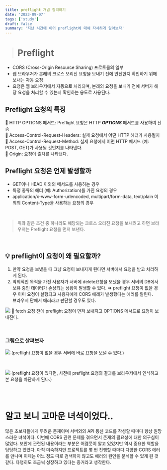 ```yaml
---
title: preflight 개념 정리하기
date: '2023-09-07'
tags: ['study']
draft: false
summary: '지난 시간에 이어 preflight에 대해 자세하게 알아보자'
---
```


> # Preflight 
- CORS (Cross-Origin Resource Sharing) 프로토콜의 일부
- 웹 브라우저가 본래의 크로스 오리진 요청을 보내기 전에 안전한지 확인하기 위해 보내는 자동 요청
- 요청은 웹 브라우저에서 자동으로 처리되며, 본래의 요청을 보내기 전에 서버가 해당 요청을 처리할 수 있는지 확인하는 용도로 사용된다.

## Preflight 요청의 특징

📌 HTTP OPTIONS 메서드: Preflight 요청은 HTTP ***OPTIONS*** 메서드를 사용하여 전송 <br/>
📌 Access-Control-Request-Headers: 실제 요청에서 어떤 HTTP 헤더가 사용될지 <br/>
📌 Access-Control-Request-Method: 실제 요청에서 어떤 HTTP 메서드 (예: POST, GET)가 사용될 것인지를 나타낸다. <br/>
📌 Origin: 요청이 출처를 나타낸다. <br/>

## Preflight 요청은 언제 발생할까
- GET이나 HEAD 이외의 메서드를 사용하는 경우
- 특정 종류의 헤더 (예: Authorization)를 가진 요청의 경우 
- application/x-www-form-urlencoded, multipart/form-data, text/plain 이외의 Content-Type을 사용하는 요청의 경우

<br/>

> 위와 같은 조건 중 하나라도 해당되는 크로스 오리진 요청을 보내려고 하면 브라우저는 Preflight 요청을 먼저 보낸다.

<br/>

## 💡 preflight이 요청이 왜 필요할까? 
1. 만약 요청을 보냈을 때 그냥 요청이 보내지게 된다면 서버에서 요청을 받고 처리하게 된다. 
2. 악의적인 목적을 가진 사용자가 서버에 delete요청을 보냈을 경우 서버의 DB에서 보유 중인 데이터가 손상되는 상황이 발생할 수 있다.
⇒ preflight 요청이 없을 경우 이미 요청이 실행되고 사용자에게 CORS 에레가 발생했다는 에러를 알린다.  
브라우저 단에서 에러라고 판단할 경우도 있다.

![](https://velog.velcdn.com/images/mintmin0320/post/12a407c0-0ad8-4384-bf40-491000fe94e7/image.png)
📍 fetch 요청 전에 preflight 요청이 먼저 보내지고 OPTIONS 메서드로 요청이 보내진다.

<br/>

### 그림으로 살펴보자
![](https://velog.velcdn.com/images/mintmin0320/post/a0711503-28a7-491b-ba01-aa083d9d61e6/image.png)
(preflight 요청이 없을 경우 서버에 바로 요청을 보낼 수 있다.)

<br/>

![](https://velog.velcdn.com/images/mintmin0320/post/507eab8f-a696-4d9f-ba61-8a740dfe31ac/image.png)
(preflight 요청이 있다면, 사전에 preflight 요청의 결과를 브라우저에서 인식하고 본 요청을 차단하게 된다.)


<br/><br/>

# 알고 보니 고마운 녀석이었다..
많은 초보자들에게 두려운 존재이며 서버와의 API 통신 코드를 작성할 때마다 항상 원망스러운 녀석이다. 이번에 CORS 관련 문제를 겪으면서 존재의 필요성에 대한 의구심이 많았다. 보안에 관련된 내용이라는 부분은 어렴풋이 알고 있었지만 역시 중요한 역할을 담당하고 있었다. 아직 미숙하지만 프로젝트를 몇 번 진행할 때마다 다양한 CORS 에러를 만나며 이제는 어느 정도 따로 검색하지 않고도 에러의 원인을 분석할 수 있게 된 것 같다. 다행히도 조금씩 성장하고 있다는 증거라고 생각한다.

<br/>
<br/>
<br/>

    
    



